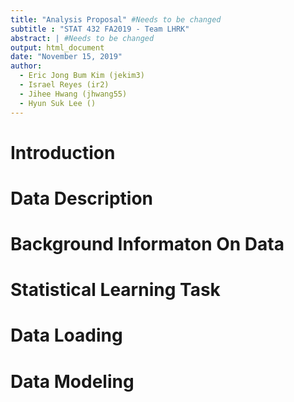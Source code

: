 ```yaml
---
title: "Analysis Proposal" #Needs to be changed 
subtitle : "STAT 432 FA2019 - Team LHRK"
abstract: | #Needs to be changed 
output: html_document
date: "November 15, 2019"
author: 
  - Eric Jong Bum Kim (jekim3)
  - Israel Reyes (ir2)
  - Jihee Hwang (jhwang55)
  - Hyun Suk Lee ()
---
```


\newpage 

# Introduction

# Data Description

# Background Informaton On Data

# Statistical Learning Task

# Data Loading

# Data Modeling 
